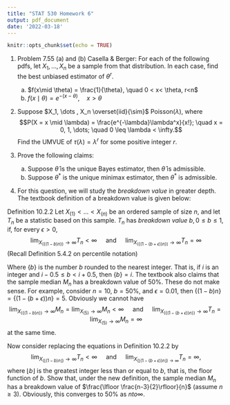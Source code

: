 ```yaml
---
title: "STAT 530 Homework 6"
output: pdf_document
date: '2022-03-18'
---
```


```r
knitr::opts_chunk$set(echo = TRUE)
```

\newcommand{\rsamp}[1]{#1_1, \dots , #1_n}
\newcommand{\orderstats}[1]{#1_{(1)} < \dots < #1_(n)}

(1) Problem 7.55 (a) and (b) Casella & Berger: For each of the following pdfs, let $\rsamp{X}$ be a sample from that distribution. In each case, find the best unbiased estimator of $\theta^r$.

    (a) $f(x\mid \theta) = \frac{1}{\theta}, \quad 0 < x< \theta, r<n$
    (b) $f(x\mid \theta) = e^{-(x-\theta)}, \quad x > \theta$
    
(2) Suppose $\rsamp{X} \overset{iid}{\sim}$ Poisson$(\lambda)$, where
$$P(X = x \mid \lambda) = \frac{e^{-\lambda}\lambda^x}{x!}; \quad x = 0, 1, \dots; \quad 0 \leq \lambda < \infty.$$
Find the UMVUE of $\tau(\lambda) = \lambda^r$ for some positive integer $r$.

(3) Prove the following claims:

    (a) Suppose $\hat{\theta}$ is the unique Bayes estimator, then $\hat{\theta}$ is admissible.
    (b) Suppose $\theta^*$ is the unique minimax estimator, then $\theta^*$ is admissible.
    
(4) For this question, we will study the *breakdown value* in greater depth. The textbook definition of a breakdown value is given below:

Definition 10.2.2 Let $\orderstats{X}$ be an ordered sample of size $n$, and let $T_n$ be a statistic based on this sample. $T_n$ has *breakdown value* $b, 0\leq b\leq 1$, if, for every $\epsilon > 0$,
$$\lim_{X_{(\{ (1-b)n\})} \to \infty} T_n < \infty \quad \text{ and } \quad \lim_{X_{(\{(1-(b+\epsilon))n \})} \to \infty} T_n = \infty$$
(Recall Definition 5.4.2 on percentile notation)

Where $\{b\}$ is the number $b$ rounded to the nearest integer. That is, if $i$ is an integer and $i-0.5 \leq b < i + 0.5$, then $\{ b\} = i$. The textbook also claims that the sample median $M_n$ has a breakdown value of 50\%. These do not make sense. For example, consider $n = 10$, $b = 50\%$, and $\epsilon = 0.01$, then $\{(1-b)n\} = \{(1-(b + \epsilon))n \} = 5$. Obviously we cannot have
$$\lim_{X_{(\{ (1-b)n\})} \to \infty} M_n = \lim_{X_{(5)} \to \infty} M_n< \infty \quad \text{ and } \quad \lim_{X_{(\{(1-(b+\epsilon))n \})} \to \infty} T_n = \lim_{X_{(5)} \to \infty} M_n = \infty$$
at the same time.

Now consider replacing the equations in Definition 10.2.2 by
$$\lim_{X_{(\lfloor ( 1- b)n \rfloor)} \to \infty } T_n < \infty \quad \text{ and } \quad \lim_{X_{(\lfloor (1 - (b + \epsilon))n \rfloor) \to \infty}} T_n = \infty,$$
where $\lfloor b \rfloor$ is the greatest integer less than or equal to $b$, that is, the floor function of $b$. Show that, under the new definition, the sample median $M_n$ has a breakdown value of $\frac{\lfloor \frac{n-3}{2}\rfloor}{n}$ (assume $n\geq 3$). Obviously, this converges to $50\%$ as $n to \infty$.